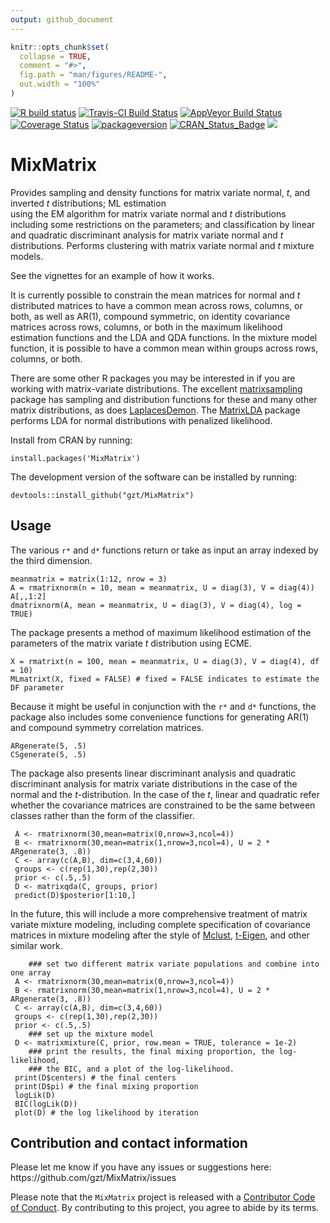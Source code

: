 ```yaml
---
output: github_document
---
```


<!-- README.md is generated from README.Rmd. Please edit that file -->

```r
knitr::opts_chunk$set(
  collapse = TRUE,
  comment = "#>",
  fig.path = "man/figures/README-",
  out.width = "100%"
)
```

  <!-- badges: start -->
  
  [![R build status](https://github.com/gzt/MixMatrix/workflows/R-CMD-check/badge.svg)](https://github.com/gzt/MixMatrix/actions)
  [![Travis-CI Build Status](https://travis-ci.org/gzt/MixMatrix.svg?branch=master)](https://travis-ci.org/gzt/MixMatrix)
 [![AppVeyor Build Status](https://ci.appveyor.com/api/projects/status/github/gzt/MixMatrix?branch=master&svg=true)](https://ci.appveyor.com/project/gzt/MixMatrix)
 [![Coverage Status](https://img.shields.io/codecov/c/github/gzt/MixMatrix/master.svg)](https://codecov.io/github/gzt/MixMatrix?branch=master)
[![packageversion](https://img.shields.io/badge/Package%20version-0.2.6%20-orange.svg?style=flat-square)](https://github.com/gzt/MixMatrix/releases)
[![CRAN\_Status\_Badge](http://www.r-pkg.org/badges/version/MixMatrix)](https://github.com/gzt/MixMatrix/)
   [![](https://cranlogs.r-pkg.org/badges/MixMatrix)](https://cran.r-project.org/package=MixMatrix)
 <!-- badges: end -->


# MixMatrix

Provides sampling and density functions for matrix 
variate normal, *t*, and inverted *t* distributions;  ML estimation  
using the EM algorithm for matrix variate normal and *t* distributions 
including some restrictions on the parameters; and classification by linear 
and quadratic discriminant analysis for matrix variate normal and *t* 
distributions. Performs clustering with matrix variate normal and *t* mixture 
models.

See the vignettes for an example of how it works.

It is currently possible to constrain the mean matrices for normal and *t* 
distributed matrices to have a common mean across rows, columns, or both, as 
well as AR(1), compound symmetric, on identity covariance matrices across rows, 
columns, or both in the maximum likelihood estimation functions and the LDA and
QDA functions. In the mixture model function, it is possible to have a common
mean within groups across rows, columns, or both.

There are some other R packages you may be interested in if you are working with
matrix-variate distributions. The excellent 
[matrixsampling](https://cran.r-project.org/package=matrixsampling) 
package has sampling and distribution functions for these and many other matrix 
distributions, as does 
[LaplacesDemon](https://cran.r-project.org/package=LaplacesDemon). The
[MatrixLDA](https://cran.r-project.org/package=MatrixLDA) package performs LDA 
for normal distributions with penalized likelihood.

Install from CRAN by running:

    install.packages('MixMatrix')

The development version of the software can be installed by running:

    devtools::install_github("gzt/MixMatrix")
	
## Usage

The various `r*` and `d*` functions return or take as input an array indexed by 
the third dimension.

```
meanmatrix = matrix(1:12, nrow = 3)
A = rmatrixnorm(n = 10, mean = meanmatrix, U = diag(3), V = diag(4))
A[,,1:2]
dmatrixnorm(A, mean = meanmatrix, U = diag(3), V = diag(4), log = TRUE)
```

The package presents a method of maximum likelihood estimation of the parameters 
of the matrix variate *t* distribution using ECME.

```
X = rmatrixt(n = 100, mean = meanmatrix, U = diag(3), V = diag(4), df = 10)
MLmatrixt(X, fixed = FALSE) # fixed = FALSE indicates to estimate the DF parameter
```

Because it might be useful in conjunction with the `r*` and `d*` functions, the 
package also includes some convenience functions for generating AR(1) and 
compound symmetry correlation matrices.

```
ARgenerate(5, .5)
CSgenerate(5, .5)
```

The package also presents linear discriminant analysis and quadratic 
discriminant analysis for matrix variate distributions in the case of the 
normal and the *t*-distribution. In the case of the *t*, linear and quadratic 
refer whether the covariance matrices are constrained to be the same between 
classes rather than the form of the classifier.

```
 A <- rmatrixnorm(30,mean=matrix(0,nrow=3,ncol=4))
 B <- rmatrixnorm(30,mean=matrix(1,nrow=3,ncol=4), U = 2 * ARgenerate(3, .8))
 C <- array(c(A,B), dim=c(3,4,60))
 groups <- c(rep(1,30),rep(2,30))
 prior <- c(.5,.5)
 D <- matrixqda(C, groups, prior)
 predict(D)$posterior[1:10,]
```

In the future, this will include a more comprehensive treatment of matrix variate 
mixture modeling, including complete specification of covariance matrices in 
mixture modeling after the style of [Mclust](https://cran.r-project.org/package=mclust), 
[t-Eigen](https://cran.r-project.org/package=teigen), and other similar work.


```
	### set two different matrix variate populations and combine into one array
 A <- rmatrixnorm(30,mean=matrix(0,nrow=3,ncol=4))
 B <- rmatrixnorm(30,mean=matrix(1,nrow=3,ncol=4), U = 2 * ARgenerate(3, .8))
 C <- array(c(A,B), dim=c(3,4,60))
 groups <- c(rep(1,30),rep(2,30))
 prior <- c(.5,.5)
	### set up the mixture model
 D <- matrixmixture(C, prior, row.mean = TRUE, tolerance = 1e-2)
    ### print the results, the final mixing proportion, the log-likelihood,
	### the BIC, and a plot of the log-likelihood.
 print(D$centers) # the final centers
 print(D$pi) # the final mixing proportion
 logLik(D)
 BIC(logLik(D))
 plot(D) # the log likelihood by iteration
```


## Contribution and contact information	

Please let me know if you have any issues or suggestions here: 
https://github.com/gzt/MixMatrix/issues

Please note that the `MixMatrix` project is released with a 
[Contributor Code of Conduct](https://gzt.github.io/MixMatrix/CODE_OF_CONDUCT.html). 
By contributing to this project, you agree to abide by its terms.
